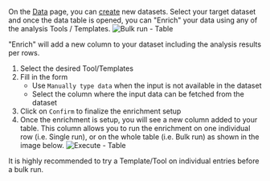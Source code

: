 On the [Data](/get-started/key-concepts/data) page, you can [create](/data/introduction) new datasets. 
Select your target dataset and once the data table is opened, you can "Enrich" your data using any of the analysis Tools / Templates.
![Bulk run - Table](/images/get-started/bulk-run-table.png)

"Enrich" will add a new column to your dataset including the analysis results per rows.

1. Select the desired Tool/Templates
2. Fill in the form 
    *  Use `Manually type data` when the input is not available in the dataset
    *  Select the column where the input data can be fetched from the dataset
3. Click on `Confirm` to finalize the enrichment setup
4. Once the enrichment is setup, you will see a new column added to your table. This column allows you 
to run the enrichment on one individual row (i.e. Single run), or on the whole table (i.e. Bulk run) as shown in the image below.
![Execute - Table](/images/get-started/run-table.png)

<Tip>
It is highly recommended to try a Template/Tool on individual entries before a bulk run.
</Tip>